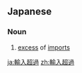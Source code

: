 {{also|輸入}}
==Japanese==
{{ja-kanjitab|ゆ|にゅう|ちょう|か|yomi=on}}

===Noun===
{{ja-noun|ゆにゅうちょうか}}

# [[excess]] of [[import]]s

[[ja:輸入超過]]
[[zh:輸入超過]]